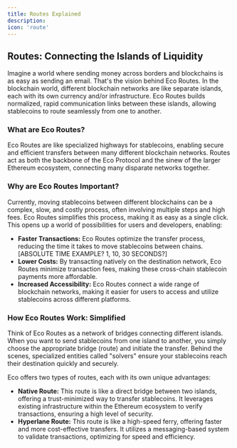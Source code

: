 ```yaml
---
title: Routes Explained
description: 
icon: 'route'
---
```


## Routes: Connecting the Islands of Liquidity

Imagine a world where sending money across borders and blockchains is as easy as sending an email. That's the vision behind Eco Routes. In the blockchain world, different blockchain networks are like separate islands, each with its own currency and/or infrastructure. Eco Routes builds normalized, rapid communication links between these islands, allowing stablecoins to route seamlessly from one to another.

### What are Eco Routes?

Eco Routes are like specialized highways for stablecoins, enabling secure and efficient transfers between many different blockchain networks. Routes act as both the backbone of the Eco Protocol and the sinew of the larger Ethereum ecosystem, connecting many disparate networks together.

### Why are Eco Routes Important?

Currently, moving stablecoins between different blockchains can be a complex, slow, and costly process, often involving multiple steps and high fees. Eco Routes simplifies this process, making it as easy as a single click. This opens up a world of possibilities for users and developers, enabling:

- **Faster Transactions:** Eco Routes optimize the transfer process, reducing the time it takes to move stablecoins between chains. [ABSOLUTE TIME EXAMPLE? 1, 10, 30 SECONDS?]
- **Lower Costs:** By transacting natively on the destination network, Eco Routes minimize transaction fees, making these cross-chain stablecoin payments more affordable.
- **Increased Accessibility:** Eco Routes connect a wide range of blockchain networks, making it easier for users to access and utilize stablecoins across different platforms.

### How Eco Routes Work: Simplified

Think of Eco Routes as a network of bridges connecting different islands. When you want to send stablecoins from one island to another, you simply choose the appropriate bridge (route) and initiate the transfer. Behind the scenes, specialized entities called "solvers" ensure your stablecoins reach their destination quickly and securely.

Eco offers two types of routes, each with its own unique advantages:

- **Native Route:** This route is like a direct bridge between two islands, offering a trust-minimized way to transfer stablecoins. It leverages existing infrastructure within the Ethereum ecosystem to verify transactions, ensuring a high level of security.
- **Hyperlane Route:** This route is like a high-speed ferry, offering faster and more cost-effective transfers. It utilizes a messaging-based system to validate transactions, optimizing for speed and efficiency.